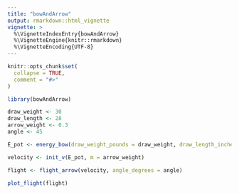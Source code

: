 ```yaml
---
title: "bowAndArrow"
output: rmarkdown::html_vignette
vignette: >
  %\VignetteIndexEntry{bowAndArrow}
  %\VignetteEngine{knitr::rmarkdown}
  %\VignetteEncoding{UTF-8}
---
```


```r
knitr::opts_chunk$set(
  collapse = TRUE,
  comment = "#>"
)
```

```r
library(bowAndArrow)
```

```r
draw_weight <- 30
draw_length <- 28
arrow_weight <- 0.3
angle <- 45
```

```r
E_pot <- energy_bow(draw_weight_pounds = draw_weight, draw_length_inches = draw_length)
```

```r
velocity <- init_v(E_pot, m = arrow_weight)
```

```r
flight <- flight_arrow(velocity, angle_degrees = angle)
```

```r
plot_flight(flight)
```
